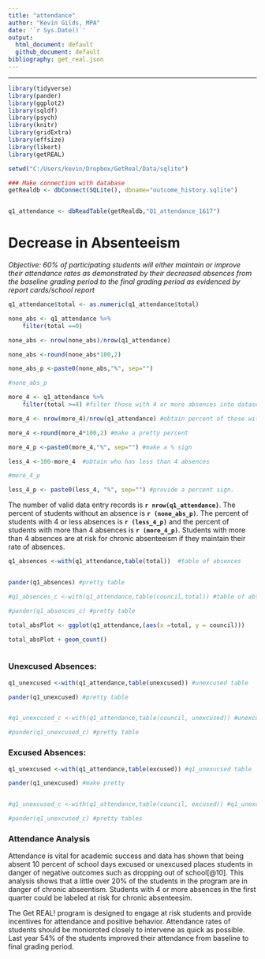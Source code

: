 ```yaml
---
title: "attendance"
author: "Kevin Gilds, MPA"
date: '`r Sys.Date()`'
output:
  html_document: default
  github_document: default
bibliography: get_real.json
---
```

---
```r
library(tidyverse)
library(pander)
library(ggplot2)
library(sqldf)
library(psych)
library(knitr)
library(gridExtra)
library(effsize)
library(likert)
library(getREAL)

```


```r

setwd("C:/Users/kevin/Dropbox/GetReal/Data/sqlite")

### Make connection with database
getRealdb <- dbConnect(SQLite(), dbname="outcome_history.sqlite")


q1_attendance <- dbReadTable(getRealdb,"Q1_attendance_1617")

```

# Decrease in Absenteeism


*Objective: 60% of participating students will either maintain or improve their attendance 
rates as demonstrated by their decreased absences from the baseline grading period to the final grading period as evidenced by report cards/school report*


```r

q1_attendance$total <- as.numeric(q1_attendance$total)


```

```r
none_abs <- q1_attendance %>%
    filter(total ==0)

none_abs <- nrow(none_abs)/nrow(q1_attendance)

none_abs <-round(none_abs*100,2)

none_abs_p <-paste0(none_abs,"%", sep="")

#none_abs_p


```




```r

more_4 <- q1_attendance %>% 
    filter(total >=4) #filter those with 4 or more absences into dataset

more_4 <- nrow(more_4)/nrow(q1_attendance) #obtain percent of those with more than 4 absences

more_4 <-round(more_4*100,2) #make a pretty percent

more_4_p <-paste0(more_4,"%", sep="") #make a % sign 

less_4 <-100-more_4  #obtain who has less than 4 absences 

#more_4_p

less_4_p <- paste0(less_4, "%", sep="") #provide a percent sign. 

```

The number of valid data entry records is **`r nrow(q1_attendance)`**. The percent of students without an absence is **`r (none_abs_p)`**. The percent of students with 4 or less absences is **`r (less_4_p)`** and the percent of students with more than 4 absences is **`r (more_4_p)`**. Students with more than 4 absences are at risk for chronic absenteeism if they maintain their rate of absences. 

```r

q1_absences <-with(q1_attendance,table(total))  #table of absences


pander(q1_absences) #pretty table

#q1_absences_c <-with(q1_attendance,table(council,total)) #table of absences by council

#pander(q1_absences_c) #pretty table
```




```r


total_absPlot <- ggplot(q1_attendance,(aes(x =total, y = council)))

total_absPlot + geom_count()



```


### Unexcused Absences:
```r

q1_unexcused <-with(q1_attendance,table(unexcused)) #unexcused table

pander(q1_unexcused) #pretty table


#q1_unexcused_c <-with(q1_attendance,table(council, unexcused)) #unexcused table by council

#pander(q1_unexcused_c) #pretty table

```



### Excused Absences:
```r
q1_unexcused <-with(q1_attendance,table(excused)) #q1_unexucsed table

pander(q1_unexcused) #make pretty


#q1_unexcused_c <-with(q1_attendance,table(council, excused)) #q1_unexcused by council

#pander(q1_unexcused_c) #pretty tables

```


### Attendance Analysis 

Attendance is vital for academic success and data has shown that being absent 10 percent of school days excused or unexcused places students in danger of negative outcomes such as dropping out of school[@10]. This analysis shows that a little over 20% of the students in the program are in danger of chronic abseentism. Students with 4 or more absences in the first quarter could be labeled at risk for chronic absenteesim. 

The Get REAL! program is designed to engage at risk students and provide incentives for attendance and positive behavior. Attendance rates of students should be monioroted closely to intervene as quick as possible. Last year 54% of the students improved their attendance from baseline to final grading period. 

